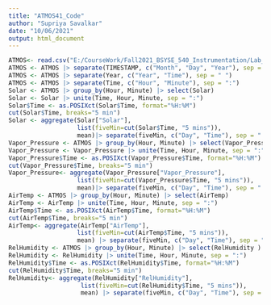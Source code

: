---
title: "ATMOS41_Code"
author: "Supriya Savalkar"
date: "10/06/2021"
output: html_document
---

```{r}
ATMOS<- read.csv("E:/CourseWork/Fall2021_BSYSE_540_Instrumentation/Lab_Reports/Lab3_ATMOS/ATMOS_Data.csv")
ATMOS <- ATMOS |> separate(TIMESTAMP, c("Month", "Day", "Year"), sep = "/")
ATMOS <- ATMOS |> separate(Year, c("Year", "Time"), sep = " ")
ATMOS <- ATMOS |> separate(Time, c("Hour", "Minute"), sep = ":")
Solar <- ATMOS |> group_by(Hour, Minute) |> select(Solar) 
Solar <- Solar |> unite(Time, Hour, Minute, sep = ":")
Solar$Time <- as.POSIXct(Solar$Time, format="%H:%M")
cut(Solar$Time, breaks="5 min")
Solar <- aggregate(Solar["Solar"], 
                   list(fiveMin=cut(Solar$Time, "5 mins")),
                   mean)|> separate(fiveMin, c("Day", "Time"), sep = " ")
Vapor_Pressure <- ATMOS |> group_by(Hour, Minute) |> select(Vapor_Pressure) 
Vapor_Pressure <- Vapor_Pressure |> unite(Time, Hour, Minute, sep = ":")
Vapor_Pressure$Time <- as.POSIXct(Vapor_Pressure$Time, format="%H:%M")
cut(Vapor_Pressure$Time, breaks="5 min")
Vapor_Pressure<- aggregate(Vapor_Pressure["Vapor_Pressure"], 
                   list(fiveMin=cut(Vapor_Pressure$Time, "5 mins")),
                   mean)|> separate(fiveMin, c("Day", "Time"), sep = " ")
AirTemp <- ATMOS |> group_by(Hour, Minute) |> select(AirTemp)  
AirTemp <- AirTemp |> unite(Time, Hour, Minute, sep = ":")
AirTemp$Time <- as.POSIXct(AirTemp$Time, format="%H:%M")
cut(AirTemp$Time, breaks="5 min")
AirTemp<- aggregate(AirTemp["AirTemp"], 
                   list(fiveMin=cut(AirTemp$Time, "5 mins")),
                   mean) |> separate(fiveMin, c("Day", "Time"), sep = " ")
RelHumidity <- ATMOS |> group_by(Hour, Minute) |> select(RelHumidity )  
RelHumidity <- RelHumidity |> unite(Time, Hour, Minute, sep = ":")
RelHumidity$Time <- as.POSIXct(RelHumidity$Time, format="%H:%M")
cut(RelHumidity$Time, breaks="5 min")
RelHumidity<- aggregate(RelHumidity["RelHumidity"], 
                    list(fiveMin=cut(RelHumidity$Time, "5 mins")),
                    mean) |> separate(fiveMin, c("Day", "Time"), sep = " ")
```

